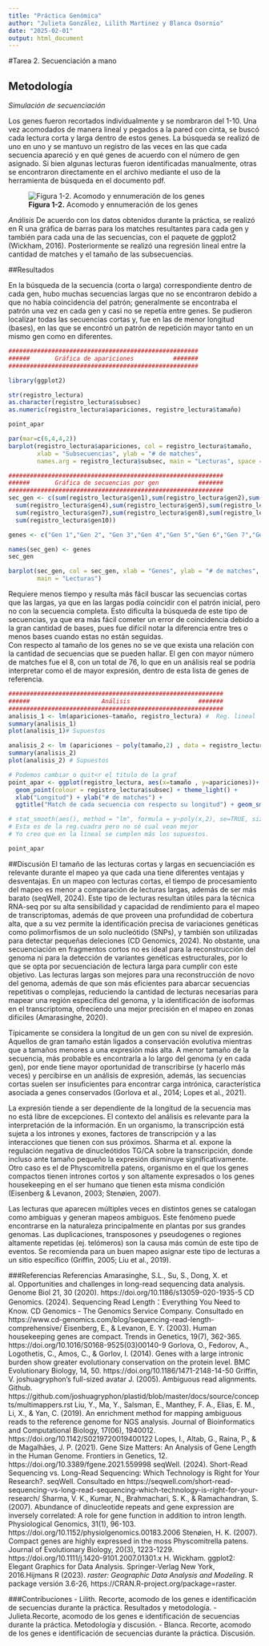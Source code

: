 ---
title: "Práctica Genómica"
author: "Julieta González, Lilith Martinez y Blanca Osornio"
date: "2025-02-01"
output: html_document
---
#Tarea 2. Secuenciación a mano

## Metodología
*Simulación de secuenciación*

Los genes fueron recortados individualmente y se nombraron del 1-10. Una vez acomodados de manera lineal y pegados a la pared con cinta, se buscó cada lectura corta y larga dentro de estos genes. La búsqueda se realizó de uno en uno y se mantuvo un registro de las veces en las que cada secuencia apareció y en qué genes de acuerdo con el número de gen asignado.  Si bien algunas lecturas fueron identificadas manualmente, otras se encontraron directamente en el archivo mediante el uso de la herramienta de búsqueda en el documento pdf. 

![**Figura 1-2.** Acomodo y ennumeración de los genes](Imágenes/Imagen1y2.png)

*Análisis*
De acuerdo con los datos obtenidos durante la práctica, se realizó en R una gráfica de barras para los matches resultantes para cada gen y también para cada una de las secuencias, con el paquete de ggplot2 (Wickham, 2016). Posteriormente se realizó una regresión lineal entre la cantidad de matches y el tamaño de las subsecuencias. 

##Resultados

En la búsqueda de la secuencia (corta o larga) correspondiente dentro  de cada gen, hubo muchas secuencias largas que no se encontraron debido a que no había coincidencia del patrón; generalmente se encontraba el patrón una vez en cada gen y casi no se repetía entre genes. Se pudieron localizar todas las secuencias cortas y, fue en las de menor longitud (bases), en las que se encontró un patrón de repetición mayor tanto en un mismo gen como en diferentes. 

```{r, echo=FALSE}
#####################################################
######       Gráfica de apariciones           #######
#####################################################

library(ggplot2)

str(registro_lectura)
as.character(registro_lectura$subsec)
as.numeric(registro_lectura$apariciones, registro_lectura$tamaño)

point_apar  

par(mar=c(6,4,4,2))
barplot(registro_lectura$apariciones, col = registro_lectura$tamaño, 
        xlab = "Subsecuencias", ylab = "# de matches", 
        names.arg = registro_lectura$subsec, main = "Lecturas", space = 1)


```


```{r}
############################################################
######       Gráfica de secuencias por gen           #######
############################################################
sec_gen <- c(sum(registro_lectura$gen1),sum(registro_lectura$gen2),sum(registro_lectura$gen3),
  sum(registro_lectura$gen4),sum(registro_lectura$gen5),sum(registro_lectura$gen6),
  sum(registro_lectura$gen7),sum(registro_lectura$gen8),sum(registro_lectura$gen9),
  sum(registro_lectura$gen10))

genes <- c("Gen 1","Gen 2", "Gen 3","Gen 4","Gen 5","Gen 6","Gen 7","Gen 8","Gen 9", "Gen 10")

names(sec_gen) <- genes
sec_gen

barplot(sec_gen, col = sec_gen, xlab = "Genes", ylab = "# de matches",
        main = "Lecturas")
```

Requiere menos tiempo y resulta más fácil buscar las secuencias cortas que las largas, ya que en las largas podía coincidir con el patrón inicial, pero no con la secuencia completa. Esto dificulta la búsqueda de este tipo de secuencias, ya que era más fácil cometer un error de coincidencia debido a la gran cantidad de bases, pues fue difícil notar la diferencia entre tres o menos bases cuando estas no están seguidas.  
Con respecto al tamaño de los genes no se ve que exista una relación con la cantidad de secuencias que se pueden hallar. El gen con mayor número de matches fue el 8, con un total de 76, lo que en un análisis real se podría interpretar como el de mayor expresión, dentro de esta lista de genes de referencia. 


```{r}
############################################################
######                    Análisis                   #######
############################################################
analisis_1 <- lm(apariciones~tamaño, registro_lectura) #  Reg. lineal
summary(analisis_1)
plot(analisis_1)# Supuestos

analisis_2 <- lm (apariciones ~ poly(tamaño,2) , data = registro_lectura) # Reg. cuadrada
summary(analisis_2)
plot(analisis_2) # Supuestos

# Podemos cambiar o quit<r el titulo de la graf
point_apar <- ggplot(registro_lectura, aes(x=tamaño , y=apariciones))+
  geom_point(colour = registro_lectura$subsec) + theme_light() +
  xlab("Longitud") + ylab("# de matches") +
  ggtitle("Match de cada secuencia con respecto su longitud") + geom_smooth(method = lm, se=TRUE) 

# stat_smooth(aes(), method = "lm", formula = y~poly(x,2), se=TRUE, size=1) 
# Esta es de la reg.cuadra pero no sé cual vean mejor
# Yo creo que en la lineal se cumplen más los supuestos. 

point_apar
```

##Discusión 
El tamaño de las lecturas cortas y largas en secuenciación es relevante durante el mapeo ya que cada una tiene diferentes ventajas y desventajas. En un mapeo con lecturas cortas, el tiempo de procesamiento del mapeo es menor a comparación de lecturas largas, además de ser más barato (seqWell, 2024). Este tipo de lecturas resultan útiles para la técnica RNA-seq por su alta sensibilidad y capacidad de rendimiento para el mapeo de transcriptomas, además de que proveen una profundidad de cobertura alta, que a su vez permite la identificación precisa de variaciones genéticas como polimorfismos de un solo nucleótido (SNPs), y también son utilizadas para detectar pequeñas deleciones (CD Genomics, 2024). No obstante, una secuenciación en fragmentos cortos no es ideal para la reconstrucción del genoma ni para la detección de variantes genéticas estructurales, por lo que se opta por secuenciación de lectura larga para cumplir con este objetivo. Las lecturas largas son mejores para una reconstrucción de novo del genoma, además de que son más eficientes para abarcar secuencias repetitivas o complejas, reduciendo la cantidad de lecturas necesarias para mapear una región específica del genoma, y la identificación de isoformas en el transcriptoma, ofreciendo una mejor precisión en el mapeo en zonas difíciles (Amarasinghe, 2020).

Típicamente se considera la longitud de un gen con su nivel de expresión. Aquellos de gran tamaño están ligados a conservación evolutiva mientras que a tamaños menores a una expresión más alta. A menor tamaño de la secuencia, más probable es encontrarla a lo largo del genoma (y en cada gen), por ende tiene mayor oportunidad de transcribirse (y hacerlo más veces) y percibirse en un análisis de expresión, además, las secuencias cortas suelen ser insuficientes para encontrar carga intrónica, característica asociada a genes conservados (Gorlova et al., 2014; Lopes et al., 2021).

La expresión tiende a ser dependiente de la longitud de la secuencia mas no está libre de excepciones. El contexto del análisis es relevante para la interpretación de la información. En un organismo, la transcripción está sujeta a los intrones y exones, factores de transcripción y a las interacciones que tienen con sus próximos. Sharma et al. expone la regulación negativa de dinucleótidos TG/CA sobre la transcripción, donde incluso ante tamaño pequeño la expresión disminuye significativamente. Otro caso es el de Physcomitrella patens, organismo en el que los genes compactos tienen intrones cortos y son altamente expresados o los genes housekeeping en el ser humano que tienen esta misma condición (Eisenberg & Levanon, 2003; Stenøien, 2007).

Las lecturas que aparecen múltiples veces en distintos  genes se catalogan como ambiguas y generan mapeos ambiguos. Este fenómeno puede encontrarse en la naturaleza principalmente en plantas por sus grandes genomas. Las duplicaciones, transposones y  pseudogenes o regiones altamente repetidas (ej. telómeros) son la causa más común de este tipo de eventos. Se recomienda para un buen mapeo asignar este tipo de lecturas a un sitio específico (Griffin, 2005; Liu et al., 2019).

###Referencias
Referencias 
Amarasinghe, S.L., Su, S., Dong, X. et al. Opportunities and challenges in long-read sequencing data analysis. Genome Biol 21, 30 (2020). https://doi.org/10.1186/s13059-020-1935-5
CD Genomics. (2024). Sequencing Read Length：Everything You Need to Know. CD Genomics - The Genomics Service Company. Consultado en https://www.cd-genomics.com/blog/sequencing-read-length-comprehensive/
Eisenberg, E., & Levanon, E. Y. (2003). Human housekeeping genes are compact. Trends in Genetics, 19(7), 362-365. https://doi.org/10.1016/S0168-9525(03)00140-9
Gorlova, O., Fedorov, A., Logothetis, C., Amos, C., & Gorlov, I. (2014). Genes with a large intronic burden show greater evolutionary conservation on the protein level. BMC Evolutionary Biology, 14, 50. https://doi.org/10.1186/1471-2148-14-50
Griffin, V. joshuagryphon’s full-sized avatar J. (2005). Ambiguous read alignments. Github. https://github.com/joshuagryphon/plastid/blob/master/docs/source/concepts/multimappers.rst
Liu, Y., Ma, Y., Salsman, E., Manthey, F. A., Elias, E. M., Li, X., & Yan, C. (2019). An enrichment method for mapping ambiguous reads to the reference genome for NGS analysis. Journal of Bioinformatics and Computational Biology, 17(06), 1940012. https://doi.org/10.1142/S0219720019400122
Lopes, I., Altab, G., Raina, P., & de Magalhães, J. P. (2021). Gene Size Matters: An Analysis of Gene Length in the Human Genome. Frontiers in Genetics, 12. https://doi.org/10.3389/fgene.2021.559998
seqWell. (2024). Short-Read Sequencing vs. Long-Read Sequencing: Which Technology is Right for Your Research?. seqWell. Consultado en https://seqwell.com/short-read-sequencing-vs-long-read-sequencing-which-technology-is-right-for-your-research/
Sharma, V. K., Kumar, N., Brahmachari, S. K., & Ramachandran, S. (2007). Abundance of dinucleotide repeats and gene expression are inversely correlated: A role for gene function in addition to intron length. Physiological Genomics, 31(1), 96-103. https://doi.org/10.1152/physiolgenomics.00183.2006
Stenøien, H. K. (2007). Compact genes are highly expressed in the moss Physcomitrella patens. Journal of Evolutionary Biology, 20(3), 1223-1229. https://doi.org/10.1111/j.1420-9101.2007.01301.x
H. Wickham. ggplot2: Elegant Graphics for Data Analysis. Springer-Verlag New York, 2016.Hijmans R (2023). _raster: Geographic Data Analysis and Modeling_. R package versión 3.6-26, https://CRAN.R-project.org/package=raster.

###Contribuciones
- Lilith. Recorte, acomodo de los genes e identificación de secuencias durante la práctica. Resultados y metodología.
- Julieta.Recorte, acomodo de los genes e identificación de secuencias durante la práctica. Metodología y discusión. 
- Blanca. Recorte, acomodo de los genes e identificación de secuencias durante la práctica. Discusión.




